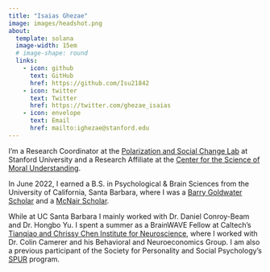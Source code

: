 ```yaml
---
title: "Isaias Ghezae"
image: images/headshot.png
about:
  template: solana
  image-width: 15em
  # image-shape: round
  links:
    - icon: github
      text: GitHub
      href: https://github.com/Isu21842
    - icon: twitter
      text: Twitter
      href: https://twitter.com/ghezae_isaias
    - icon: envelope
      text: Email
      href: mailto:ighezae@stanford.edu
---
```


I'm a Research Coordinator at the [Polarization and Social Change Lab](https://www.pascl.stanford.edu/) at Stanford University and a Research Affiliate at the [Center for the Science of Moral Understanding](https://www.moralunderstanding.com/).

In June 2022, I earned a B.S. in Psychological & Brain Sciences from the University of California, Santa Barbara, where I was a [Barry Goldwater Scholar](https://goldwaterscholarship.gov/) and a [McNair Scholar](https://mcnairscholars.com/about/).

While at UC Santa Barbara I mainly worked with Dr. Daniel Conroy-Beam and Dr. Hongbo Yu. I spent a summer as a BrainWAVE Fellow at Caltech's [Tianqiao and Chrissy Chen Institute for Neuroscience](https://neuroscience.caltech.edu/), where I worked with Dr. Colin Camerer and his Behavioral and Neuroeconomics Group. I am also a previous participant of the Society for Personality and Social Psychology's [SPUR](https://spsp.org/professional-development/training-programs/social-personality-undergraduate-research-spur-program) program.
